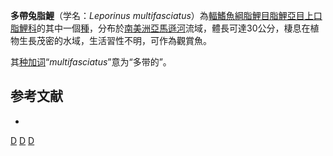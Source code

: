 {{Speciesbox 
| taxon = Leporinus multifasciatus
| authority = [[Cope|Cope]], 1878
| status = NE
| status_system = IUCN3.1
}}
'''多帶兔脂鯉'''（学名：''Leporinus multifasciatus''）為[[輻鰭魚綱|輻鰭魚綱]][[脂鯉目|脂鯉目]][[脂鯉亞目|脂鯉亞目]][[上口脂鯉科|上口脂鯉科]]的其中一個[[種|種]]，分布於[[南美洲|南美洲]][[亞馬遜河|亞馬遜河]]流域，體長可達30公分，棲息在植物生長茂密的水域，生活習性不明，可作為觀賞魚。

其[[种加词|种加词]]“''multifasciatus''”意为“多带的”。

==参考文献==
{{refbegin}}
*{{FishBase_species|genus=Leporinus|species=multifasciatus|year=2013|month=9}}
{{refend}}
{{Taxonbar}}

[[Category:觀賞魚|D]]
[[Category:兔脂鯉屬|D]]
[[Category:1878年描述的鱼类|D]]